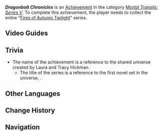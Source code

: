 {{Achievement Infobox
|id           = 80370
|order id     = 344
|category     = Mortal Travails: Series V
|description  = Collect the entire "[[Fires of Autumn Twilight]]" series.
|requirements = 
|primogems    = 5
|tracking     = 
|topic        = Books
|quest        = 
|hidden       = 
}}
'''''Dragonbolt Chronicles''''' is an [[Achievement]] in the category ''[[Mortal Travails: Series V]]''. To complete this achievement, the player needs to collect the entire "[[Fires of Autumn Twilight]]" series.

==Video Guides==
{{EVT
|video1   = https://youtu.be/KBWMH4bO8kw
|caption1 = How to get "Dragonbolt Chronicles" Achievement
}}

==Trivia==
* The name of the achievement is a reference to the ''{{w|Dragonlance}}'' shared universe created by Laura and Tracy Hickman.
** The title of the series is a reference to the first novel set in the universe, ''{{w|Dragons of Autumn Twilight}}''. 

==Other Languages==
{{Other Languages
|en       = Dragonbolt Chronicles
|zhs      = 龙与箭之年
|zhs_rm   = 
|zht      = 龍與箭之年
|zht_rm   = 
|zh_tl    = 
|ja       = ドラゴン・アロー・クロニクル
|ja_rm    = 
|ja_tl    = 
|ko       = 드래곤애로우 연대기
|ko_tl    = 
|es       = Crónicas de dragones y flechas
|es_tl    = Chronicles of Dragons and Arrows
|fr       = Chroniques de Dragonflèche
|fr_tl    = Dragonarrow Chronicles
|ru       = Хроники драконов и стрел
|ru_tl    = 
|th       = ปีแห่งมังกรและธนู
|th_rm    = 
|th_tl    = 
|vi       = Biên Niên Sử Rồng Và Mũi Tên
|vi_tl    = 
|de       = Chroniken von Drachen und Bolzen
|de_tl    = 
|id       = Kisah Naga dan Panah
|id_tl    = The Chronicles of Dragon and Arrows
|pt       = Crônicas do Raio do Dragão
|pt_tl    = 
|tr       = Ejderoku Günlükleri
|tr_tl    = 
|it       = Cronache dei dardi di drago
|it_tl    = Chronicles of the Dragon Arrows
}}

==Change History==
{{Change History|5.3}}

==Navigation==
{{Achievement Navbox}}